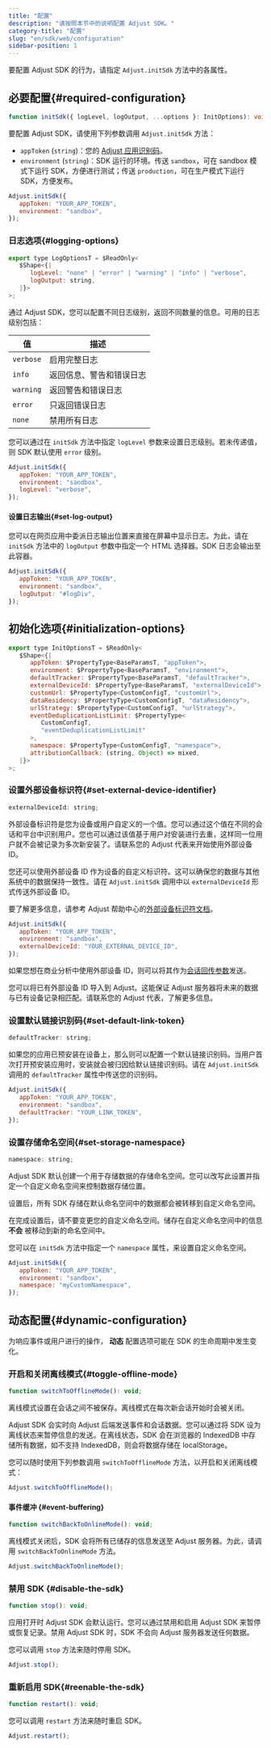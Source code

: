 ```yaml
---
title: "配置"
description: "请按照本节中的说明配置 Adjust SDK。"
category-title: "配置"
slug: "en/sdk/web/configuration"
sidebar-position: 1
---
```

要配置 Adjust SDK 的行为，请指定 `Adjust.initSdk` 方法中的各属性。

必要配置\{\#required\-configuration\}
-------------------------------------

<codeblock title="方法签名"> 

```ts
function initSdk({ logLevel, logOutput, ...options }: InitOptions): void;
```

</CodeBlock> 

要配置 Adjust SDK，请使用下列参数调用 `Adjust.initSdk` 方法：

* `appToken` \(`string`\)：您的 [Adjust 应用识别码](https://help.adjust.com/en/article/app-token-and-reporting-currency#view-your-app-details)。
* `environment` \(`string`\)：SDK 运行的环境。传送 `sandbox`，可在 sandbox 模式下运行 SDK，方便进行测试；传送 `production`，可在生产模式下运行 SDK，方便发布。

```js
Adjust.initSdk({
   appToken: "YOUR_APP_TOKEN",
   environment: "sandbox",
});
```

### 日志选项\{\#logging\-options\}

<codeblock title="接口声明"> 

```js
export type LogOptionsT = $ReadOnly<
   $Shape<{|
      logLevel: "none" | "error" | "warning" | "info" | "verbose",
      logOutput: string,
   |}>
>;

```

</CodeBlock> 

通过 Adjust SDK，您可以配置不同日志级别，返回不同数量的信息。可用的日志级别包括：

|     值     |      描述      |
|-----------|--------------|
| `verbose` | 启用完整日志       |
| `info`    | 返回信息、警告和错误日志 |
| `warning` | 返回警告和错误日志    |
| `error`   | 只返回错误日志      |
| `none`    | 禁用所有日志       |

您可以通过在 `initSdk` 方法中指定 `logLevel` 参数来设置日志级别。若未传递值，则 SDK 默认使用 `error` 级别。

```js
Adjust.initSdk({
   appToken: "YOUR_APP_TOKEN",
   environment: "sandbox",
   logLevel: "verbose",
});
```

#### 设置日志输出\{\#set\-log\-output\}

您可以在网页应用中委派日志输出位置来直接在屏幕中显示日志。为此，请在 `initSdk` 方法中的 `logOutput` 参数中指定一个 HTML 选择器。SDK 日志会输出至此容器。

```js
Adjust.initSdk({
   appToken: "YOUR_APP_TOKEN",
   environment: "sandbox",
   logOutput: "#logDiv",
});
```

初始化选项\{\#initialization\-options\}
--------------------------------------

<codeblock title="接口声明"> 

```js
export type InitOptionsT = $ReadOnly<
   $Shape<{|
      appToken: $PropertyType<BaseParamsT, "appToken">,
      environment: $PropertyType<BaseParamsT, "environment">,
      defaultTracker: $PropertyType<BaseParamsT, "defaultTracker">,
      externalDeviceId: $PropertyType<BaseParamsT, "externalDeviceId">,
      customUrl: $PropertyType<CustomConfigT, "customUrl">,
      dataResidency: $PropertyType<CustomConfigT, "dataResidency">,
      urlStrategy: $PropertyType<CustomConfigT, "urlStrategy">,
      eventDeduplicationListLimit: $PropertyType<
         CustomConfigT,
         "eventDeduplicationListLimit"
      >,
      namespace: $PropertyType<CustomConfigT, "namespace">,
      attributionCallback: (string, Object) => mixed,
   |}>
>;

```

</CodeBlock> 

### 设置外部设备标识符\{\#set\-external\-device\-identifier\}

<codeblock title="属性声明"> 

```js
externalDeviceId: string;
```

</CodeBlock> 

外部设备标识符是您为设备或用户自定义的一个值。您可以通过这个值在不同的会话和平台中识别用户。您也可以通过该值基于用户对安装进行去重，这样同一位用户就不会被记录为多次新安装了。请联系您的 Adjust 代表来开始使用外部设备 ID。

您还可以使用外部设备 ID 作为设备的自定义标识符。这可以确保您的数据与其他系统中的数据保持一致性。请在 `Adjust.initSdk` 调用中以 `externalDeviceId` 形式传送外部设备 ID。
<callout type="seealso"> 

要了解更多信息，请参考 Adjust 帮助中心的[外部设备标识符文档](https://help.adjust.com/en/article/external-device-identifiers)。
</Callout> 

```js
Adjust.initSdk({
   appToken: "YOUR_APP_TOKEN",
   environment: "sandbox",
   externalDeviceId: "YOUR_EXTERNAL_DEVICE_ID",
});
```

如果您想在商业分析中使用外部设备 ID，则可以将其作为[会话回传参数](/en/sdk/web/features/global-params)发送。

您可以将已有外部设备 ID 导入到 Adjust。这能保证 Adjust 服务器将未来的数据与已有设备记录相匹配。请联系您的 Adjust 代表，了解更多信息。

### 设置默认链接识别码\{\#set\-default\-link\-token\}

<codeblock title="属性声明"> 

```js
defaultTracker: string;
```

</CodeBlock> 

如果您的应用已预安装在设备上，那么则可以配置一个默认链接识别码。当用户首次打开预安装应用时，安装就会被归因给默认链接识别码。请在 `Adjust.initSdk` 调用的 `defaultTracker` 属性中传送您的识别码。

```js
Adjust.initSdk({
   appToken: "YOUR_APP_TOKEN",
   environment: "sandbox",
   defaultTracker: "YOUR_LINK_TOKEN",
});
```

### 设置存储命名空间\{\#set\-storage\-namespace\}

<codeblock title="属性声明"> 

```js
namespace: string;
```

</CodeBlock> 

Adjust SDK 默认创建一个用于存储数据的存储命名空间。您可以改写此设置并指定一个自定义命名空间来控制数据存储位置。

设置后，所有 SDK 存储在默认命名空间中的数据都会被转移到自定义命名空间。
<callout type="warning"> 

在完成设置后，请不要变更您的自定义命名空间。储存在自定义命名空间中的信息 **不会** 被移动到新的命名空间中。
</Callout> 

您可以在 `initSdk` 方法中指定一个 `namespace` 属性，来设置自定义命名空间。

```js
Adjust.initSdk({
   appToken: "YOUR_APP_TOKEN",
   environment: "sandbox",
   namespace: "myCustomNamespace",
});
```

动态配置\{\#dynamic\-configuration\}
------------------------------------

为响应事件或用户进行的操作， **动态** 配置选项可能在 SDK 的生命周期中发生变化。

### 开启和关闭离线模式\{\#toggle\-offline\-mode\}

<codeblock title="方法签名"> 

```js
function switchToOfflineMode(): void;
```

</CodeBlock> <callout type="important"> 

离线模式设置在会话之间不被保存。离线模式在每次新会话开始时会被关闭。
</Callout> 

Adjust SDK 会实时向 Adjust 后端发送事件和会话数据。您可以通过将 SDK 设为离线状态来暂停信息的发送。在离线状态，SDK 会在浏览器的 IndexedDB 中存储所有数据，如不支持 IndexedDB，则会将数据存储在 localStorage。

您可以随时使用下列参数调用 `switchToOfflineMode` 方法，以开启和关闭离线模式：

```js
Adjust.switchToOfflineMode();
```

#### 事件缓冲 \{\#event\-buffering\}

<codeblock title="方法签名"> 

```js
function switchBackToOnlineMode(): void;
```

</CodeBlock> 

离线模式关闭后，SDK 会将所有已储存的信息发送至 Adjust 服务器。为此，请调用 `switchBackToOnlineMode` 方法。

```js
Adjust.switchBackToOnlineMode();
```

### 禁用 SDK \{\#disable\-the\-sdk\}

```js
function stop(): void;
```

应用打开时 Adjust SDK 会默认运行。您可以通过禁用和启用 Adjust SDK 来暂停或恢复记录。禁用 Adjust SDK 时，SDK 不会向 Adjust 服务器发送任何数据。

您可以调用 `stop` 方法来随时停用 SDK。

```js
Adjust.stop();
```

### 重新启用 SDK\{\#reenable\-the\-sdk\}

```js
function restart(): void;
```

您可以调用 `restart` 方法来随时重启 SDK。

```js
Adjust.restart();
```

